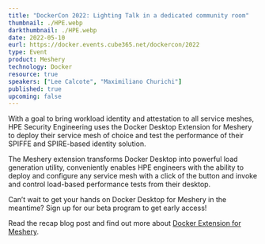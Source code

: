 ```yaml
---
title: "DockerCon 2022: Lighting Talk in a dedicated community room"
thumbnail: ./HPE.webp
darkthumbnail: ./HPE.webp
date: 2022-05-10
eurl: https://docker.events.cube365.net/dockercon/2022
type: Event
product: Meshery
technology: Docker
resource: true
speakers: ["Lee Calcote", "Maximiliano Churichi"]
published: true
upcoming: false
---
```



With a goal to bring workload identity and attestation to all service meshes, HPE Security Engineering uses the Docker Desktop Extension for Meshery to deploy their service mesh of choice and test the performance of their SPIFFE and SPIRE-based identity solution.

The Meshery extension transforms Docker Desktop into powerful load generation utility, conveniently enables HPE engineers with the ability to deploy and configure any service mesh with a click of the button and invoke and control load-based performance tests from their desktop.

Can’t wait to get your hands on Docker Desktop for Meshery in the meantime? Sign up for our <Link to="/docker-extension-meshery">beta program</Link> to get early access!

<p>
Read the recap <Link to="/blog/docker/extending-docker-with-meshery-spire-and-istio">blog</Link> post and find out more about <a href="https://layer5.io/docker-extension-meshery">Docker Extension for Meshery</a>. 
</p>